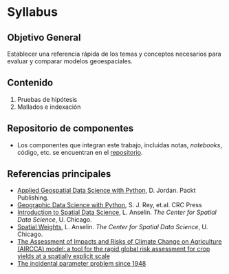 # Syllabus {.unnumbered}

## Objetivo General {-}

Establecer una referencia rápida de los temas y conceptos necesarios para
evaluar y comparar modelos geoespaciales.

## Contenido {-}

1. Pruebas de hipótesis
2. Mallados e indexación

## Repositorio de componentes {-}

* Los componentes que integran este trabajo, incluidas notas, _notebooks_,
código, etc. se encuentran en el [repositorio](https://github.com/CAMM961001/estancia).

## Referencias principales {-}

* [Applied Geospatial Data Science with Python](https://github.com/PacktPublishing/Applied-Geospatial-Data-Science-with-Python), D. Jordan. Packt Publishing.
* [Geographic Data Science with Python](https://geographicdata.science/book/intro.html), S. J. Rey, et.al. CRC Press
* [Introduction to Spatial Data Science](https://youtube.com/playlist?list=PLzREt6r1NenmFyTw8v2JZpEE4PZGNi5Ht&si=SUS-PmoOYAN8_XtO), L. Anselin.
_The Center for Spatial Data Science_, U. Chicago.
* [Spatial Weights](https://www.youtube.com/watch?v=yjFNuyfskaQ), L. Anselin.
_The Center for Spatial Data Science_, U. Chicago.
* [The Assessment of Impacts and Risks of Climate Change on Agriculture (AIRCCA) model: a tool for the rapid global risk assessment for crop yields at a spatially explicit scale](https://sites.google.com/view/aircc-lab)
* [The incidental parameter problem since 1948](http://www.econ.brown.edu/Faculty/Tony_Lancaster/papers/IncidentalParameters1948.pdf)
